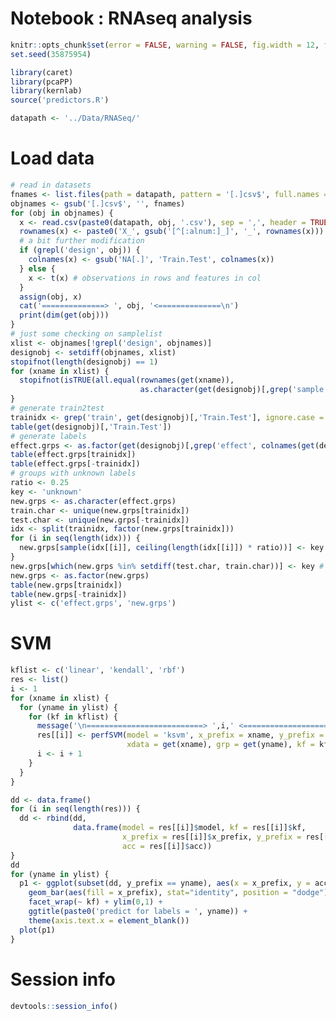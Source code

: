 # Notebook : RNAseq analysis

```r
knitr::opts_chunk$set(error = FALSE, warning = FALSE, fig.width = 12, fig.height = 8, dev = "pdf", fig.keep = "high", fig.path = "rna_figure/", cache.path = "rna_cache/")
set.seed(35875954)

library(caret)
library(pcaPP)
library(kernlab)
source('predictors.R')

datapath <- '../Data/RNASeq/'
```

# Load data

```r
# read in datasets
fnames <- list.files(path = datapath, pattern = '[.]csv$', full.names = FALSE)
objnames <- gsub('[.]csv$', '', fnames)
for (obj in objnames) {
  x <- read.csv(paste0(datapath, obj, '.csv'), sep = ',', header = TRUE, row.names = 1)
  rownames(x) <- paste0('X_', gsub('[^[:alnum:]_]', '_', rownames(x)))
  # a bit further modification
  if (grepl('design', obj)) {
    colnames(x) <- gsub('NA[.]', 'Train.Test', colnames(x))
  } else {
    x <- t(x) # observations in rows and features in col
  }
  assign(obj, x)
  cat('==============> ', obj, '<==============\n')
  print(dim(get(obj)))
}
# just some checking on samplelist
xlist <- objnames[!grepl('design', objnames)]
designobj <- setdiff(objnames, xlist)
stopifnot(length(designobj) == 1)
for (xname in xlist) {
  stopifnot(isTRUE(all.equal(rownames(get(xname)), 
                             as.character(get(designobj)[,grep('sample', colnames(get(designobj)), ignore.case = TRUE)]))))
}
# generate train2test
trainidx <- grep('train', get(designobj)[,'Train.Test'], ignore.case = TRUE)
table(get(designobj)[,'Train.Test'])
# generate labels
effect.grps <- as.factor(get(designobj)[,grep('effect', colnames(get(designobj)), ignore.case = TRUE)])
table(effect.grps[trainidx])
table(effect.grps[-trainidx])
# groups with unknown labels
ratio <- 0.25
key <- 'unknown'
new.grps <- as.character(effect.grps)
train.char <- unique(new.grps[trainidx])
test.char <- unique(new.grps[-trainidx])
idx <- split(trainidx, factor(new.grps[trainidx]))
for (i in seq(length(idx))) {
  new.grps[sample(idx[[i]], ceiling(length(idx[[i]]) * ratio))] <- key # train
}
new.grps[which(new.grps %in% setdiff(test.char, train.char))] <- key # test
new.grps <- as.factor(new.grps)
table(new.grps[trainidx])
table(new.grps[-trainidx])
ylist <- c('effect.grps', 'new.grps')
```

# SVM

```r
kflist <- c('linear', 'kendall', 'rbf')
res <- list()
i <- 1
for (xname in xlist) {
  for (yname in ylist) {
    for (kf in kflist) {
      message('\n==========================> ',i,' <==========================\n')
      res[[i]] <- perfSVM(model = 'ksvm', x_prefix = xname, y_prefix = yname, 
                          xdata = get(xname), grp = get(yname), kf = kf, tr2tstFolds = trainidx)
      i <- i + 1
    }
  }
}
```

```r
dd <- data.frame()
for (i in seq(length(res))) {
  dd <- rbind(dd, 
              data.frame(model = res[[i]]$model, kf = res[[i]]$kf, 
                         x_prefix = res[[i]]$x_prefix, y_prefix = res[[i]]$y_prefix, 
                         acc = res[[i]]$acc))
}
dd
for (yname in ylist) {
  p1 <- ggplot(subset(dd, y_prefix == yname), aes(x = x_prefix, y = acc)) + 
    geom_bar(aes(fill = x_prefix), stat="identity", position = "dodge") + 
    facet_wrap(~ kf) + ylim(0,1) + 
    ggtitle(paste0('predict for labels = ', yname)) + 
    theme(axis.text.x = element_blank())
  plot(p1)
}
```

# Session info

```r
devtools::session_info()
```

